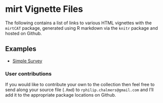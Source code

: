 mirt Vignette Files
=====================

The following contains a list of links to various HTML vignettes with the `mirtCAT` package, 
generated using R markdown via the `knitr` package and hosted on Github.  

## Examples

- [Simple Survey](http://philchalmers.github.io/mirtCAT/html/simple_survey.html)

### User contributions

If you would like to contribute your own to the collection then feel free to send along your 
source file (`.Rmd`) to `rphilip.chalmers@gmail.com` and I'll add it to the appropriate package 
locations on Github. 
